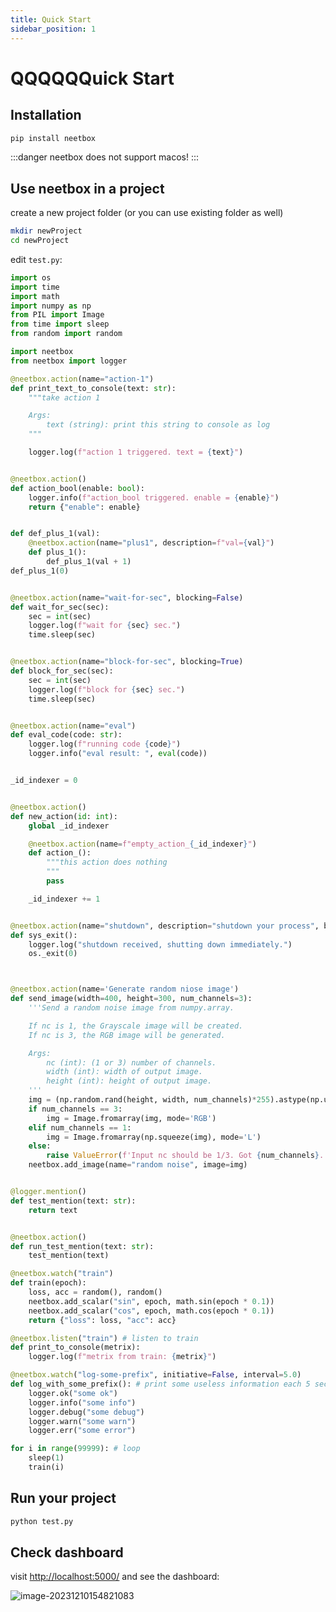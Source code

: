 ```yaml
---
title: Quick Start
sidebar_position: 1
---
```


# QQQQQQuick Start

## Installation

```bash
pip install neetbox
```

:::danger
neetbox does not support macos!
:::

## Use neetbox in a project

create a new project folder (or you can use existing folder as well)
```bash
mkdir newProject
cd newProject
```

edit `test.py`:
```python
import os
import time
import math
import numpy as np
from PIL import Image
from time import sleep
from random import random

import neetbox
from neetbox import logger

@neetbox.action(name="action-1")
def print_text_to_console(text: str):
    """take action 1

    Args:
        text (string): print this string to console as log
    """

    logger.log(f"action 1 triggered. text = {text}")


@neetbox.action()
def action_bool(enable: bool):
    logger.info(f"action_bool triggered. enable = {enable}")
    return {"enable": enable}


def def_plus_1(val):
    @neetbox.action(name="plus1", description=f"val={val}")
    def plus_1():
        def_plus_1(val + 1)
def_plus_1(0)


@neetbox.action(name="wait-for-sec", blocking=False)
def wait_for_sec(sec):
    sec = int(sec)
    logger.log(f"wait for {sec} sec.")
    time.sleep(sec)


@neetbox.action(name="block-for-sec", blocking=True)
def block_for_sec(sec):
    sec = int(sec)
    logger.log(f"block for {sec} sec.")
    time.sleep(sec)


@neetbox.action(name="eval")
def eval_code(code: str):
    logger.log(f"running code {code}")
    logger.info("eval result: ", eval(code))


_id_indexer = 0


@neetbox.action()
def new_action(id: int):
    global _id_indexer

    @neetbox.action(name=f"empty_action_{_id_indexer}")
    def action_():
        """this action does nothing
        """
        pass

    _id_indexer += 1


@neetbox.action(name="shutdown", description="shutdown your process", blocking=True)
def sys_exit():
    logger.log("shutdown received, shutting down immediately.")
    os._exit(0)



@neetbox.action(name='Generate random niose image')
def send_image(width=400, height=300, num_channels=3):
    '''Send a random noise image from numpy.array.

    If nc is 1, the Grayscale image will be created.
    If nc is 3, the RGB image will be generated.

    Args:
        nc (int): (1 or 3) number of channels.
        width (int): width of output image.
        height (int): height of output image.
    '''
    img = (np.random.rand(height, width, num_channels)*255).astype(np.uint8)
    if num_channels == 3:
        img = Image.fromarray(img, mode='RGB')
    elif num_channels == 1:
        img = Image.fromarray(np.squeeze(img), mode='L')
    else:
        raise ValueError(f'Input nc should be 1/3. Got {num_channels}.')
    neetbox.add_image(name="random noise", image=img)


@logger.mention()
def test_mention(text: str):
    return text


@neetbox.action()
def run_test_mention(text: str):
    test_mention(text)

@neetbox.watch("train")
def train(epoch):
    loss, acc = random(), random()
    neetbox.add_scalar("sin", epoch, math.sin(epoch * 0.1))
    neetbox.add_scalar("cos", epoch, math.cos(epoch * 0.1))
    return {"loss": loss, "acc": acc}

@neetbox.listen("train") # listen to train
def print_to_console(metrix):
    logger.log(f"metrix from train: {metrix}")

@neetbox.watch("log-some-prefix", initiative=False, interval=5.0)
def log_with_some_prefix(): # print some useless information each 5 secs
    logger.ok("some ok")
    logger.info("some info")
    logger.debug("some debug")
    logger.warn("some warn")
    logger.err("some error")

for i in range(99999): # loop
    sleep(1)
    train(i)
```

## Run your project

```bash
python test.py
```

## Check dashboard

visit [http://localhost:5000/](http://localhost:5000/) and see the dashboard:

![image-20231210154821083](./imgs/index/image-20231210154821083.jpg)
